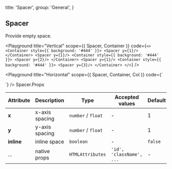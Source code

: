 
  title: 'Spacer',
  group: 'General',
}

## Spacer

Provide empty space.

<Playground
  title="Vertical"
  scope={{ Spacer, Container }}
  code={`
<>
  <Container style={{ background: '#444' }}>
    <Spacer y={1}/>
  </Container>
  <Spacer y={1}/>
  <Container style={{ background: '#444' }}>
    <Spacer y={2}/>
  </Container>
  <Spacer y={1}/>
  <Container style={{ background: '#444' }}>
    <Spacer y={3}/>
  </Container>
</>
`} />

<Playground
  title="Horizontal"
  scope={{ Spacer, Container, Col }}
  code={`
<Container>
  <Col style={{ background: '#444' }} />
  <Spacer x={5}/>
  <Col style={{ background: '#444' }} />
</Container>
`} />

<Attributes edit="/pages/docs/components/spacer.mdx">
<Attributes.Title>Spacer.Props</Attributes.Title>

| Attribute | Description | Type | Accepted values | Default
| ---------- | ---------- | ---- |  -------------- | ------ |
| **x** | x-axis spacing | `number` / `float` | - | 1 |
| **y** | y-axis spacing | `number` / `float` | - | 1 |
| **inline** | inline space | `boolean` | - | `false` |
| ... | native props | `HTMLAttributes` | `'id', 'className', ...` | - |

</Attributes>

